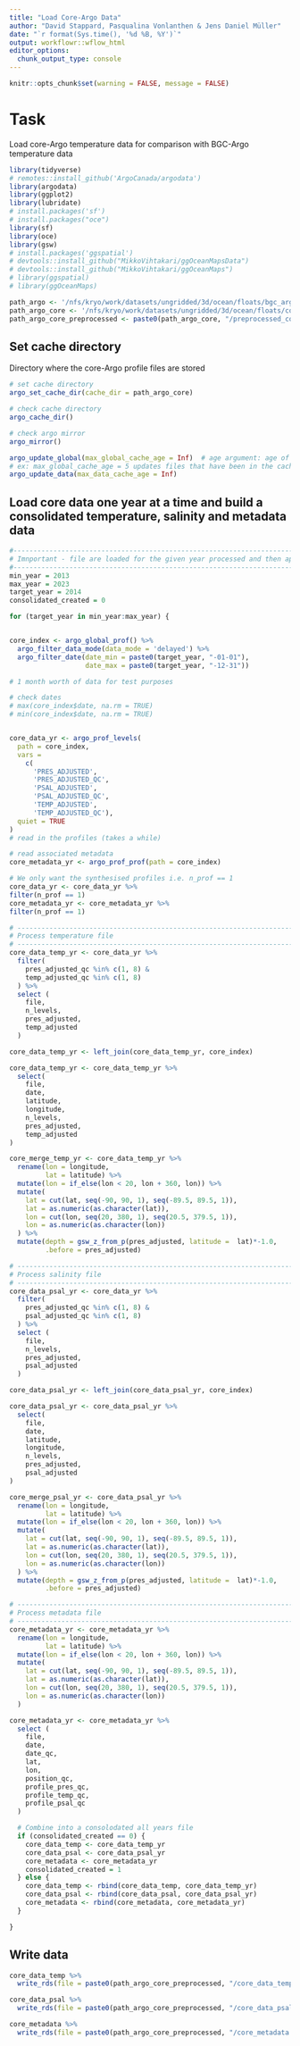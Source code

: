 ```yaml
---
title: "Load Core-Argo Data"
author: "David Stappard, Pasqualina Vonlanthen & Jens Daniel Müller"
date: "`r format(Sys.time(), '%d %B, %Y')`"
output: workflowr::wflow_html
editor_options:
  chunk_output_type: console
---
```



```r

knitr::opts_chunk$set(warning = FALSE, message = FALSE)

```

# Task
Load core-Argo temperature data for comparison with BGC-Argo temperature data  


```r

library(tidyverse)
# remotes::install_github('ArgoCanada/argodata')
library(argodata)
library(ggplot2)
library(lubridate)
# install.packages('sf')
# install.packages("oce")
library(sf)
library(oce)
library(gsw)
# install.packages('ggspatial')
# devtools::install_github("MikkoVihtakari/ggOceanMapsData")
# devtools::install_github("MikkoVihtakari/ggOceanMaps")
# library(ggspatial)
# library(ggOceanMaps)
```


```r

path_argo <- '/nfs/kryo/work/datasets/ungridded/3d/ocean/floats/bgc_argo'
path_argo_core <- '/nfs/kryo/work/datasets/ungridded/3d/ocean/floats/core_argo_r_argodata'
path_argo_core_preprocessed <- paste0(path_argo_core, "/preprocessed_core_data")

```

## Set cache directory 

Directory where the core-Argo profile files are stored 

```r

# set cache directory
argo_set_cache_dir(cache_dir = path_argo_core)

# check cache directory
argo_cache_dir()

# check argo mirror
argo_mirror()

argo_update_global(max_global_cache_age = Inf)  # age argument: age of the cached files to update in hours (Inf means always use the cached file, and -Inf means always download from the server) 
# ex: max_global_cache_age = 5 updates files that have been in the cache for more than 5 hours, max_global_cache_age = 0.5 updates files that have been in the cache for more than 30 minutes, etc.
argo_update_data(max_data_cache_age = Inf)
```

<!-- ## Load index file  -->

<!-- Load in delayed-mode core-Argo (CTD) data index file   -->

<!-- ```{r load_core_index} -->

<!-- #------------------------------------------------------------------------------ -->
<!-- # Imnportant - file are loaded for the given year and saved in the preprocessed folder with a year prefix. -->
<!-- #------------------------------------------------------------------------------ -->
<!-- load_year = "2014" -->

<!-- # core_index <- argo_global_prof() %>% -->
<!-- #   argo_filter_data_mode(data_mode = 'delayed') %>%  # load in delayed-mode data -->
<!-- #   argo_filter_date(date_min = '2013-01-01', -->
<!-- #                    date_max = Sys.time())   -->

<!-- core_index <- argo_global_prof() %>%  -->
<!--   argo_filter_data_mode(data_mode = 'delayed') %>%  -->
<!--   argo_filter_date(date_min = paste0(load_year, "-01-01"), -->
<!--                    date_max = paste0(load_year, "-12-31")) -->
<!-- # 1 month worth of data for test purposes  -->

<!-- # check dates  -->
<!-- # max(core_index$date, na.rm = TRUE) -->
<!-- # min(core_index$date, na.rm = TRUE) -->


<!-- ``` -->

<!-- ## Read data  -->

<!-- Read in the core CTD variables corresponding to the index defined above  -->

<!-- ```{r load_core_argo_data} -->

<!-- core_data <- argo_prof_levels( -->
<!--   path = core_index, -->
<!--   vars = -->
<!--     c( -->
<!--       'PRES_ADJUSTED', -->
<!--       'PRES_ADJUSTED_QC', -->
<!--       'PSAL_ADJUSTED', -->
<!--       'PSAL_ADJUSTED_QC', -->
<!--       'TEMP_ADJUSTED', -->
<!--       'TEMP_ADJUSTED_QC'), -->
<!--   quiet = TRUE -->
<!-- )  -->
<!-- # read in the profiles (takes a while) -->


<!-- ``` -->

<!-- ## Read metadata  -->

<!-- Read in the corresponding metadata: -->

<!-- ```{r} -->

<!-- core_metadata <- argo_prof_prof(path = core_index) -->

<!-- ``` -->

<!-- ## Join data  -->

<!-- ```{r join_core_data} -->

<!-- core_merge <- full_join(core_data, core_metadata) -->

<!-- core_merge <- core_merge %>% -->
<!--   rename(lon = longitude, -->
<!--          lat = latitude) %>% -->
<!--   mutate(lon = if_else(lon < 20, lon + 360, lon)) %>% -->
<!--   mutate( -->
<!--     lat = cut(lat, seq(-90, 90, 1), seq(-89.5, 89.5, 1)), -->
<!--     lat = as.numeric(as.character(lat)), -->
<!--     lon = cut(lon, seq(20, 380, 1), seq(20.5, 379.5, 1)), -->
<!--     lon = as.numeric(as.character(lon)) -->
<!--   ) %>% -->
<!--   mutate(depth = swDepth(pres_adjusted, latitude =  lat), -->
<!--          .before = pres_adjusted) -->

<!-- ``` -->

<!-- ## Harmonise metadata -->

<!-- ```{r harmonise_core_metadata} -->

<!-- core_metadata <- core_metadata %>% -->
<!--   rename(lon = longitude, -->
<!--          lat = latitude) %>% -->
<!--   mutate(lon = if_else(lon < 20, lon + 360, lon)) %>% -->
<!--   mutate( -->
<!--     lat = cut(lat, seq(-90, 90, 1), seq(-89.5, 89.5, 1)), -->
<!--     lat = as.numeric(as.character(lat)), -->
<!--     lon = cut(lon, seq(20, 380, 1), seq(20.5, 379.5, 1)), -->
<!--     lon = as.numeric(as.character(lon)) -->
<!--   ) -->
<!-- ``` -->


<!-- ## Write data  -->

<!-- ```{r write_core_data} -->

<!-- core_data %>%  -->
<!--   write_rds(file = paste0(path_argo_core_preprocessed, "/", load_year, "_core_data.rds")) -->

<!-- core_metadata %>%  -->
<!--   write_rds(file = paste0(path_argo_core_preprocessed, "/", load_year, "_core_metadata.rds")) -->

<!-- core_merge %>%  -->
<!--   write_rds(file = paste0(path_argo_core_preprocessed, "/", load_year, "_core_merge.rds")) -->

<!-- ``` -->

<!-- ## Core-Temperature Flag A profiles  -->

<!-- ```{r flag_A_core_temp_profiles} -->

<!-- core_merge_flag_A <- core_merge %>%  -->
<!--   filter(profile_temp_qc == 'A') %>%  -->
<!--   select(lat, lon, date,  -->
<!--          depth, temp_adjusted, temp_adjusted_qc, -->
<!--          platform_number, cycle_number, -->
<!--          profile_temp_qc) -->

<!-- core_merge_flag_A %>%  -->
<!--   write_rds(file = paste0(path_argo_core_preprocessed, "/", load_year, "_core_merge_flag_A.rds")) -->
<!-- ``` -->

<!-- ## Core-Temperature Flag A and B  -->

<!-- ```{r flag_AB_core_temp_profiles} -->

<!-- core_merge_flag_AB <- core_merge %>%  -->
<!--   filter(profile_temp_qc == 'A' | profile_temp_qc == 'B') %>%  -->
<!--   filter(temp_adjusted_qc == '1' | temp_adjusted_qc == '8') %>%  -->
<!--   select(lat, lon, date, -->
<!--          depth, temp_adjusted, temp_adjusted_qc, -->
<!--          platform_number, cycle_number, -->
<!--          profile_temp_qc) -->

<!-- core_merge_flag_AB %>%  -->
<!--   write_rds(file = paste0(path_argo_core_preprocessed, "/", load_year, "_core_merge_flag_AB.rds")) -->

<!-- ``` -->


## Load core data one year at a time and build a consolidated temperature, salinity and metadata data


```r

#------------------------------------------------------------------------------
# Imnportant - file are loaded for the given year processed and then appended to the all years files
#------------------------------------------------------------------------------
min_year = 2013
max_year = 2023
target_year = 2014
consolidated_created = 0

for (target_year in min_year:max_year) {


core_index <- argo_global_prof() %>% 
  argo_filter_data_mode(data_mode = 'delayed') %>% 
  argo_filter_date(date_min = paste0(target_year, "-01-01"),
                   date_max = paste0(target_year, "-12-31"))

# 1 month worth of data for test purposes 

# check dates 
# max(core_index$date, na.rm = TRUE)
# min(core_index$date, na.rm = TRUE)


core_data_yr <- argo_prof_levels(
  path = core_index,
  vars =
    c(
      'PRES_ADJUSTED',
      'PRES_ADJUSTED_QC',
      'PSAL_ADJUSTED',
      'PSAL_ADJUSTED_QC',
      'TEMP_ADJUSTED',
      'TEMP_ADJUSTED_QC'),
  quiet = TRUE
) 
# read in the profiles (takes a while)

# read associated metadata
core_metadata_yr <- argo_prof_prof(path = core_index)

# We only want the synthesised profiles i.e. n_prof == 1
core_data_yr <- core_data_yr %>%
filter(n_prof == 1)
core_metadata_yr <- core_metadata_yr %>%
filter(n_prof == 1)

# ------------------------------------------------------------------------------
# Process temperature file
# ------------------------------------------------------------------------------
core_data_temp_yr <- core_data_yr %>%
  filter(
    pres_adjusted_qc %in% c(1, 8) &
    temp_adjusted_qc %in% c(1, 8)
  ) %>%
  select (
    file,
    n_levels,
    pres_adjusted,
    temp_adjusted
  )

core_data_temp_yr <- left_join(core_data_temp_yr, core_index)

core_data_temp_yr <- core_data_temp_yr %>%
  select(    
    file,
    date,
    latitude,
    longitude,
    n_levels,
    pres_adjusted,
    temp_adjusted
)

core_merge_temp_yr <- core_data_temp_yr %>%
  rename(lon = longitude,
         lat = latitude) %>%
  mutate(lon = if_else(lon < 20, lon + 360, lon)) %>%
  mutate(
    lat = cut(lat, seq(-90, 90, 1), seq(-89.5, 89.5, 1)),
    lat = as.numeric(as.character(lat)),
    lon = cut(lon, seq(20, 380, 1), seq(20.5, 379.5, 1)),
    lon = as.numeric(as.character(lon))
  ) %>%
  mutate(depth = gsw_z_from_p(pres_adjusted, latitude =  lat)*-1.0,
         .before = pres_adjusted)

# ------------------------------------------------------------------------------
# Process salinity file
# ------------------------------------------------------------------------------
core_data_psal_yr <- core_data_yr %>%
  filter(
    pres_adjusted_qc %in% c(1, 8) &
    psal_adjusted_qc %in% c(1, 8)
  ) %>%
  select (
    file,
    n_levels,
    pres_adjusted,
    psal_adjusted
  )

core_data_psal_yr <- left_join(core_data_psal_yr, core_index)

core_data_psal_yr <- core_data_psal_yr %>%
  select(    
    file,
    date,
    latitude,
    longitude,
    n_levels,
    pres_adjusted,
    psal_adjusted
)

core_merge_psal_yr <- core_data_psal_yr %>%
  rename(lon = longitude,
         lat = latitude) %>%
  mutate(lon = if_else(lon < 20, lon + 360, lon)) %>%
  mutate(
    lat = cut(lat, seq(-90, 90, 1), seq(-89.5, 89.5, 1)),
    lat = as.numeric(as.character(lat)),
    lon = cut(lon, seq(20, 380, 1), seq(20.5, 379.5, 1)),
    lon = as.numeric(as.character(lon))
  ) %>%
  mutate(depth = gsw_z_from_p(pres_adjusted, latitude =  lat)*-1.0,
         .before = pres_adjusted)

# ------------------------------------------------------------------------------
# Process metadata file
# ------------------------------------------------------------------------------
core_metadata_yr <- core_metadata_yr %>%
  rename(lon = longitude,
         lat = latitude) %>%
  mutate(lon = if_else(lon < 20, lon + 360, lon)) %>%
  mutate( 
    lat = cut(lat, seq(-90, 90, 1), seq(-89.5, 89.5, 1)),
    lat = as.numeric(as.character(lat)),
    lon = cut(lon, seq(20, 380, 1), seq(20.5, 379.5, 1)),
    lon = as.numeric(as.character(lon))
  )

core_metadata_yr <- core_metadata_yr %>%
  select (
    file,
    date,
    date_qc,
    lat,
    lon,
    position_qc,
    profile_pres_qc,
    profile_temp_qc,
    profile_psal_qc
  )

  # Combine into a consolodated all years file
  if (consolidated_created == 0) {
    core_data_temp <- core_data_temp_yr
    core_data_psal <- core_data_psal_yr
    core_metadata <- core_metadata_yr
    consolidated_created = 1
  } else {
    core_data_temp <- rbind(core_data_temp, core_data_temp_yr)
    core_data_psal <- rbind(core_data_psal, core_data_psal_yr)
    core_metadata <- rbind(core_metadata, core_metadata_yr)
  }

}

```

## Write data 

```r

core_data_temp %>% 
  write_rds(file = paste0(path_argo_core_preprocessed, "/core_data_temp.rds"))

core_data_psal %>% 
  write_rds(file = paste0(path_argo_core_preprocessed, "/core_data_psal.rds"))

core_metadata %>% 
  write_rds(file = paste0(path_argo_core_preprocessed, "/core_metadata.rds"))

```
